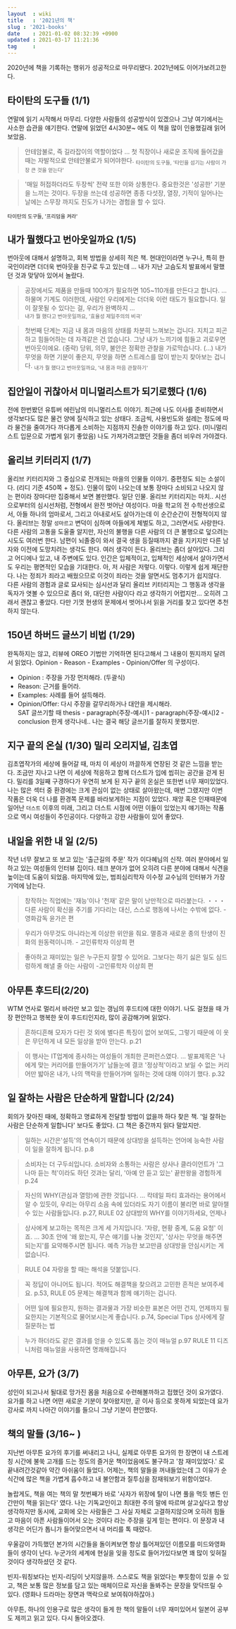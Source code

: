 ```yaml
---
layout  : wiki
title   : '2021년의 책' 
slug : '2021-books'
date    : 2021-01-02 08:32:39 +0900
updated : 2021-03-17 11:21:36
tag     : 
---
```


2020년에 책을 기록하는 행위가 성공적으로 마무리됐다. 2021년에도 이어가보려고한다. 

## 타이탄의 도구들 (1/1) 
연말에 읽기 시작해서 마무리. 다양한 사람들의 성공방식이 있겠으나 그냥 여기에서는 사소한 습관을 얘기한다. 연말에 읽었던 4시30분~ 에도 이 책을 많이 인용했길래 읽어보았음. 

> 안테암불로, 즉 길라잡이의 역할이었다 ... 첫 직장이나 새로운 조직에 들어갔을 때는 자발적으로 안테안불로가 되어야한다.
<sub> 타이탄의 도구들, '타인을 섬기는 사람이 가장 큰 것을 얻는다' </sub>

> '매일 허접하더라도 두장씩' 전략 또한 이와 상통한다. 중요한것은 '성공한' 기분을 느끼는 것이다. 두장을 쓰는데 성공하면 종종 다섯장, 열장, 기적이 일어나는 날에는 스무장 까지도 진도가 나가는 경험을 할 수 있다.

<sub> 타이탄의 도구들, '프리덤을 켜라' </sub>

## 내가 뭘했다고 번아웃일까요 (1/5)
번아웃에 대해서 설명하고, 회복 방법을 상세히 적은 책. 현대인이라면 누구나, 특히 한국인이라면 더더욱 번아웃을 친구로 두고 있는데 ... 내가 지난 고슴도치 발표에서 말했던 것과 맞닿아 있어서 놀랐다. 

> 공장에서도 제품을 만들때 100개가 필요하면 105~110개를 만든다고 합니다. ... 하물며 기계도 이러한데, 사람인 우리에게는 더더욱 이런 태도가 필요합니다. 일이 잘못될 수 있다는 걸, 우리가 완벽하지 ...  
<sub> 내가 뭘 했다고 번아웃일까요, '효율성 제일주의의 비극' </sub> 

> 첫번째 단계는 지금 내 몸과 마음의 상태를 차분히 느껴보는 겁니다. 지치고 피곤하고 힘들어하는 데 자격같은 건 없습니다. 그냥 내가 느끼기에 힘들고 괴로우면 번아웃이에요. (중략) 당위, 의무, 불안은 정확한 관찰을 가로막습니다. (...) 내가 무엇을 하면 기분이 좋은지, 무엇을 하면 스트레스를 많이 받는지 찾아보는 겁니다. 
<sub> 내가 뭘 했다고 번아웃일까요, '내 몸과 마음 관찰하기' </sub>


## 집안일이 귀찮아서 미니멀리스트가 되기로했다 (1/6) 
전에 한번봤던 유튜버 에린남의 미니멀리스트 이야기. 최근에 나도 이사를 준비하면서 생각보다도 많은 물건 양에 질식하고 있는 상태다. 조금씩, 사용빈도와 설레는 정도에 따라 물건을 줄여가다 까다롭게 소비하는 지점까지 진솔한 이야기를 하고 있다. (미니멀리스트 입문으로 가볍게 읽기 좋았음) 나도 가져가려고했던 것들을 좀더 비우러 가야겠다. 

## 올리브 키터리지 (1/7) 
올리브 키터리지와 그 중심으로 전개되는 마을의 인물들 이야기. 중편정도 되는 소설이다. (리디 기준 450쪽 + 정도). 인물이 많이 나오는데 보통 장마다 소비되고 나오지 않는 편이라 장마다만 집중해서 보면 볼만했다. 일단 인물. 올리브 키터리지는 마치.. 시선으로부터의 심시선처럼, 전형에서 완전 벗어난 여성이다. 마을 학교의 전 수학선생으로서, 아들 하나의 엄마로서, 그리고 아내로서도 살아가는데 이 순간순간이 전형적이지 않다. 올리브는 정말 `성마르고` 변덕이 심하며 아들에게 체벌도 하고, 그러면서도 사랑한다. 다른 사람의 고통을 도울줄 알지만, 자신의 불행을 다른 사람의 더 큰 불행으로 덮으려는 시도도 여러번 한다. 남편이 뇌졸중이 와서 결국 생을 등질때까지 곁을 지키지만 다른 남자와 이전에 도망치려는 생각도 한다. 여러 생각이 든다. 
올리브는 좀더 살아있다. 그리고 어디에나 있고, 내 주변에도 있다. 인간은 입체적이고, 입체적인 세상에서 살아가면서도 우리는 평면적인 모습을 기대한다. 아, 저 사람은 저렇다. 이렇다. 이렇게 쉽게 재단한다. 나는 정죄가 죄라고 배웠으므로 이것이 죄라는 것을 알면서도 멈추기가 쉽지않다.  
다른 사람의 경험과 글로 묘사되는 심시선과 달리 올리브 키터리지는 그 행동과 생각을 독자가 엿볼 수 있으므로 좀더 와, 대단한 사람이다 라고 생각하기 어렵지만... 오히려 그래서 괜찮고 좋았다. 다만 기껏 현생의 문제에서 벗어나서 읽을 거리를 찾고 있다면 추천하지 않는다.

## 150년 하버드 글쓰기 비법 (1/29)
완독하지는 않고, 리뷰에 OREO 기법만 기억하면 된다고해서 그 내용이 뭔지까지 달려서 읽었다. Opinion - Reason - Examples - Opinion/Offer 의 구성이다. 
- Opinion : 주장을 가장 먼저해라. (두괄식)
- Reason: 근거를 들어라. 
- Examples: 사례를 들어 설득해라. 
- Opinion/Offer: 다시 주장을 갈무리하거나 대안을 제시해라.  
SAT 글쓰기할 때 thesis - paragraph(주장-예시)1 - paragraph(주장-예시)2 - conclusion 한게 생각나네.. 나는 결국 해당 글쓰기를 잘하지 못했지만.

## 지구 끝의 온실 (1/30) 밀리 오리지널, 김초엽
김초엽작가의 세상에 들어갈 때, 마치 이 세상이 까끌하게 연장된 것 같은 느낌을 받는다. 조금만 지나고 나면 이 세상에 적응하고 함께 더스트가 입에 씹히는 공간을 걷게 된다. 밀리를 3일째 구경하다가 우연히 보게 된 지구 끝의 온실은 또한번 너무 재미있었다. 나는 많은 섹터 중 환경에는 크게 관심이 없는 상태로 살아왔는데, 매번 그랬지만 이번 작품은 더욱 더 나를 환경쪽 문제를 바라보게하는 지점이 있었다. 재앙 혹은 인재때문에 일어난 `더스트` 이후의 미래, 그리고 더스트 시점에 어떤 이들이 있었는지 얘기하는 작품으로 역시 여성들이 주인공이다. 다양하고 강한 사람들이 있어 좋았다. 

## 내일을 위한 내 일 (2/5) 
작년 너무 잘보고 또 보고 있는 '출근길의 주문' 작가 이다혜님의 신작. 여러 분야에서 일하고 있는 여성들의 인터뷰 집이다. 테크 분야가 없어 오히려 다른 분야에 대해서 식견을 높이는데 도움이 되었음. 마지막에 있는, 범죄심리학자 이수정 교수님의 인터뷰가 가장 기억에 남는다. 

> 창작하는 직업에는 '재능'이나 '천재' 같은 말이 낭만적으로 따라붙는다. ・・・다른 사람이 확신을 주기를 기다리는 대신, 스스로 행동에 나서는 수밖에 없다.  - 영화감독 윤가은 편 

> 우리가 아무것도 아니라는게 이상한 위안을 줘요. 멸종과 새로운 종의 탄생이 진화의 원동력이니까. - 고인류학자 이상희 편 

> 좋아하고 재미있는 일은 누구든지 잘할 수 있어요. 그보다는 하기 싫은 일도 심드렁하게 해낼 줄 아는 사람이 -고인류학자 이상희 편 

## 아무튼 후드티(2/20) 

WTM 연사로 멀리서 바라만 보고 있는 갱님의 후드티에 대한 이야기. 나도 걸쳤을 때 가장 편안하고 행복한 옷이 후드티인지라, 많이 공감해가며 읽었다. 

> 흔하디흔해 모자가 다린 것 외에 별다른 특징이 없어 보여도, 그렇기 때문에 이 옷은 무던하게 내 모든 일상을 받아 안는다. p.21

> 이 행사는 IT업계에 종사하는 여성들이 개최한 콘퍼런스였다. ... 발표제목은 '나에게 맞는 커리어를 만들어가기' 남들눈에 결코 '정상적'이라고 보일 수 없는 커리어만 밟아온 내가, 나의 맥락을 만들어가며 일하는 것에 대해 이야기 했다. 
p.32


## 일 잘하는 사람은 단순하게 말합니다 (2/24) 
회의가 잦아진 때에, 정확하고 명료하게 전달할 방법이 없을까 하다 찾은 책. '일 잘하는 사람은 단순하게 일합니다' 보다도 좋았다. (그 책은 중간까지 읽다 말았지만.

> 일하는 시간은'설득'의 연속이기 때문에 상대방을 설득하는 언어에 능숙한 사람이 일을 잘하게 됩니다. p.8

> 소비자는 더 구두쇠입니다. 소비자와 소통하는 사람은 상사나 클라이언트가 '그나마 듣는 척'이라도 하던 것과는 달리, '아예 안 듣고 있는' 끝판왕을 경험하게 p.24

> 자신의 WHY(관심과 열망)에 관한 것입니다. ... 칵테일 파티 효과라는 용어에서 알 수 있듯이, 우리는 아무리 소음 속에 있더라도 자기 이름이 불리면 바로 알아챌 수 있는 사람들입니다. p.27, RULE 02 상대방의 WHY를 이야기하세요, 언제나 

> 상사에게 보고하는 목적은 크게 세 가지입니다. '자랑, 현황 중계, 도움 요청' 이죠. ... 30초 안에 '왜 왔는지, 무슨 얘기를 나눌 것인지', '상사는 무엇을 해주면 되는지'를 요약해주시면 됩니다. 예측 가능한 보고만큼 상대방을 안심시키는 게 없습니다. 

> RULE 04 자랑을 할 때는 해석을 덧붙입니다. 

> 꼭 정답이 아니어도 됩니다. 적어도 해결책을 찾으려고 고민한 흔적은 보여주세요. p.53, RULE 05 문제는 해결책과 함께 얘기하는 겁니다.

> 어떤 일에 필요한지, 원하는 결과물과 가장 비슷한 표본은 어떤 건지, 언제까지 필요한지는 기본적으로 물어보시는게 좋습니다. p.74, Special Tips 상사에게 잘 질문하는 법 

> 누가 하더라도 같은 결과를 얻을 수 있도록 돕는 것이 매뉴얼 p.97  RULE 11 디즈니처럼 매뉴얼을 사용하면 명쾌해집니다 


## 아무튼, 요가 (3/7) 
성인이 되고나서 될대로 망가진 몸을 처음으로 수련해볼까하고 접했던 것이 요가였다. 요가를 하고 나면 어떤 새로운 기분이 찾아왔지만, 곧 이사 등으로 못하게 되었는데 요가 강사로 까지 나아간 이야기를 들으니 그냥 기분이 편안했다. 


## 책의 말들 (3/16~ ) 
지난번 아무튼 요가의 후기를 써내리고 나니, 실제로 아무튼 요가의 한 장면이 내 스트레칭 시간에 불쑥 고개를 드는 정도의 즐거운 책이었음에도 불구하고 '참 재미있었다.' 로 끝내려간것같아 약간 아쉬움이 들었다. 어제는, 책의 말들을 꺼내들었는데 그 이유가 순식간에 많은 책을 가볍게 흡수하고 내 불안함과 질투심을 잠재워보기 위함이었다.  

놀랍게도, 책을 여는 책의 말 첫번째가 바로 '사자가 위장에 탈이 나면 풀을 먹듯 병든 인간만이 책을 읽는다' 였다. 나는 기독교인이고 최대한 주의 말에 따르며 살고싶다고 항상 생각하지만 동시에, 교회에 오는 사람들은 그 사실 자체로 고결하지않으며 오히려 힘들고 마음이 아픈 사람들이어서 오는 것이다 라는 주장을 깊게 믿는 편이다. 이 문장과 내 생각은 어딘가 톱니가 들어맞으면서 내 머리를 톡 때렸다. 

우울감이 가득했던 본가의 시간들을 돌이켜보면 항상 틀어져있던 이름모를 미드와영화들이 생각이 난다. 누군가의 세계에 현실을 잊을 정도로 들어가있다보면 꽤 많이 잊혀질 것이다 생각하셨던 것 같다. 

빈지-워칭보다는 빈지-리딩이 낫지않을까. 스스로도 책을 읽었다는 뿌듯함이 있을 수 있고, 책은 보통 많은 정보를 담고 있는 매체이므로 자신을 돌봐주는 문장을 맞닥뜨릴 수 있다. (영화나 드라마는 장면과 맥락으로 보여줘야하잖아.) 

아무튼, 하나의 인용구로 많은 생각이 들게 한 책의 말들이 너무 재미있어서 일본어 공부도 제끼고 읽고 있다. 다시 돌아오겠다. 

